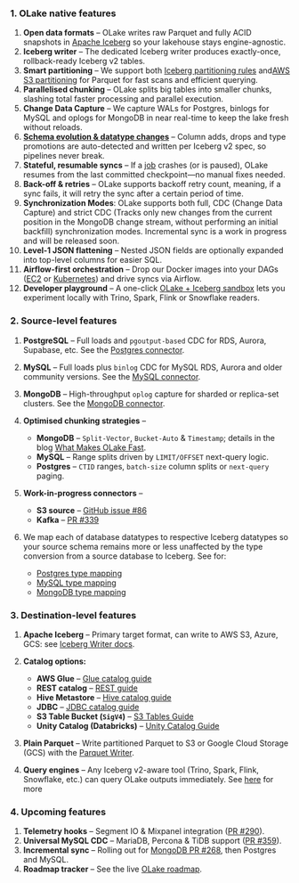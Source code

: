 
### 1. OLake native features

1. **Open data formats** – OLake writes raw Parquet and fully ACID snapshots in [Apache Iceberg](/docs/writers/iceberg/catalog/rest) so your lakehouse stays engine-agnostic.
2. **Iceberg writer** – The dedicated Iceberg writer produces exactly-once, rollback-ready Iceberg v2 tables.
3. **Smart partitioning** – We support both [Iceberg partitioning rules](/docs/writers/iceberg/partitioning) and[AWS S3 partitioning](/docs/writers/parquet/partitioning) for Parquet for fast scans and efficient querying.
4. **Parallelised chunking** – OLake splits big tables into smaller chunks, slashing total faster processing and parallel execution.
5. **Change Data Capture** – We capture WALs for Postgres, binlogs for MySQL and oplogs for MongoDB in near real-time to keep the lake fresh without reloads.
6. **[Schema evolution & datatype changes](/docs/features/schema)** – Column adds, drops and type promotions are auto-detected and written per Iceberg v2 spec, so pipelines never break.
7. **Stateful, resumable syncs** – If a [job](/docs/jobs/overview) crashes (or is paused), OLake resumes from the last committed checkpoint—no manual fixes needed.
8. **Back-off & retries** – OLake supports backoff retry count, meaning, if a sync fails, it will retry the sync after a certain period of time.
9. **Synchronization Modes**: OLake supports both full, CDC (Change Data Capture) and strict CDC (Tracks only new changes from the current position in the MongoDB change stream, without performing an initial backfill) synchronization modes. Incremental sync is a work in progress and will be released soon.
10. **Level-1 JSON flattening** – Nested JSON fields are optionally expanded into top-level columns for easier SQL.
11. **Airflow-first orchestration** – Drop our Docker images into your DAGs ([EC2](/blog/olake-airflow-on-ec2) or [Kubernetes](/docs/install/kubernetes)) and drive syncs via Airflow.
12. **Developer playground** – A one-click [OLake + Iceberg sandbox](/docs/getting-started/playground) lets you experiment locally with Trino, Spark, Flink or Snowflake readers.


### 2. Source-level features

1. **PostgreSQL** – Full loads and `pgoutput-based` CDC for RDS, Aurora, Supabase, etc. See the [Postgres connector](/docs/connectors/postgres).
2. **MySQL** – Full loads plus `binlog` CDC for MySQL RDS, Aurora and older community versions. See the [MySQL connector](/docs/connectors/mysql).
3. **MongoDB** – High-throughput `oplog` capture for sharded or replica-set clusters. See the [MongoDB connector](/docs/connectors/mongodb).
4. **Optimised chunking strategies** –
    - **MongoDB** – `Split-Vector`, `Bucket-Auto` & `Timestamp`; details in the blog [What Makes OLake Fast](https://olake.io/blog/what-makes-olake-fast).
    - **MySQL** – Range splits driven by `LIMIT/OFFSET` next-query logic.
    - **Postgres** – `CTID` ranges, `batch-size` column splits or `next-query` paging.
5. **Work-in-progress connectors** –
    - **S3 source** – [GitHub issue #86](https://github.com/datazip-inc/olake/issues/86)
    - **Kafka** – [PR #339](https://github.com/datazip-inc/olake/pull/339)

6. We map each of database datatypes to respective Iceberg datatypes so your source schema remains more or less unaffected by the type conversion from a source database to Iceberg. See for:
    - [Postgres type mapping](/docs/connectors/postgres#data-type-mapping)
    - [MySQL type mapping](/docs/connectors/mysql#data-type-mapping)
    - [MongoDB type mapping](/docs/connectors/mongodb#data-type-mapping)

### 3. Destination-level features

1. **Apache Iceberg** – Primary target format, can write to AWS S3, Azure, GCS: see [Iceberg Writer docs](/docs/writers/iceberg/catalog/rest).
   
2. **Catalog options:**
    - **AWS Glue** – [Glue catalog guide](/docs/writers/iceberg/catalog/glue)
    - **REST catalog** – [REST guide](/docs/writers/iceberg/catalog/rest)
    - **Hive Metastore** – [Hive catalog guide](/docs/writers/iceberg/catalog/hive)
    - **JDBC** – [JDBC catalog guide](/docs/writers/iceberg/catalog/jdbc)
    - **S3 Table Bucket (`SigV4`)** – [S3 Tables Guide](/docs/writers/iceberg/catalog/rest?rest-catalog=s3-tables)
    - **Unity Catalog (Databricks)** – [Unity Catalog Guide](/docs/writers/iceberg/catalog/rest?rest-catalog=unity)

3. **Plain Parquet** – Write partitioned Parquet to S3 or Google Cloud Storage (GCS) with the [Parquet Writer](/docs/writers/parquet/config).
4. **Query engines** – Any Iceberg v2-aware tool (Trino, Spark, Flink, Snowflake, etc.) can query OLake outputs immediately. See [here](/docs/getting-started/quickstart) for more

### 4. Upcoming features

1. **Telemetry hooks** – Segment IO & Mixpanel integration ([PR #290](https://github.com/datazip-inc/olake/pull/290)).
2. **Universal MySQL CDC** – MariaDB, Percona & TiDB support ([PR #359](https://github.com/datazip-inc/olake/pull/359)).
3. **Incremental sync** – Rolling out for [MongoDB PR #268](https://github.com/datazip-inc/olake/pull/268), then Postgres and MySQL.
4. **Roadmap tracker** – See the live [OLake roadmap](https://github.com/datazip-inc/olake/?tab=readme-ov-file#-roadmap-highlights).
